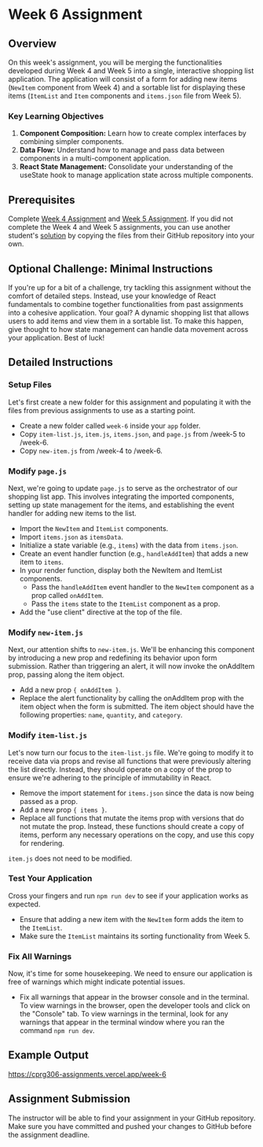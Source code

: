 
# Week 6 Assignment

## Overview

On this week's assignment, you will be merging the functionalities developed during Week 4 and Week 5 into a single, interactive shopping list application. The application will consist of a form for adding new items (`NewItem` component from Week 4) and a sortable list for displaying these items (`ItemList` and `Item` components and `items.json` file from Week 5).

### Key Learning Objectives

1. **Component Composition:** Learn how to create complex interfaces by combining simpler components.
2. **Data Flow:** Understand how to manage and pass data between components in a multi-component application.
3. **React State Management:** Consolidate your understanding of the useState hook to manage application state across multiple components.

## Prerequisites

Complete [Week 4 Assignment](/week-4/assignment) and [Week 5 Assignment](/week-5/assignment). If you did not complete the Week 4 and Week 5 assignments, you can use another student's [solution](/student-work/github-accounts) by copying the files from their GitHub repository into your own.

## Optional Challenge: Minimal Instructions

If you're up for a bit of a challenge, try tackling this assignment without the comfort of detailed steps. Instead, use your knowledge of React fundamentals to combine together functionalities from past assignments into a cohesive application. Your goal? A dynamic shopping list that allows users to add items and view them in a sortable list. To make this happen, give thought to how state management can handle data movement across your application. Best of luck!

## Detailed Instructions

<Steps>

### Setup Files

Let's first create a new folder for this assignment and populating it with the files from previous assignments to use as a starting point.

- Create a new folder called `week-6` inside your `app` folder.
- Copy `item-list.js`, `item.js`, `items.json`, and `page.js` from /week-5 to /week-6.
- Copy `new-item.js` from /week-4 to /week-6.

### Modify `page.js`

Next, we're going to update `page.js` to serve as the orchestrator of our shopping list app. This involves integrating the imported components, setting up state management for the items, and establishing the event handler for adding new items to the list.

- Import the `NewItem` and `ItemList` components.
- Import `items.json` as `itemsData`.
- Initialize a state variable (e.g., `items`) with the data from `items.json`.
- Create an event handler function (e.g., `handleAddItem`) that adds a new item to `items`.
- In your render function, display both the NewItem and ItemList components.
  - Pass the `handleAddItem` event handler to the `NewItem` component as a prop called `onAddItem`.
  - Pass the `items` state to the `ItemList` component as a prop.
- Add the "use client" directive at the top of the file.

### Modify `new-item.js`

Next, our attention shifts to `new-item.js`. We'll be enhancing this component by introducing a new prop and redefining its behavior upon form submission. Rather than triggering an alert, it will now invoke the onAddItem prop, passing along the item object.

- Add a new prop `{ onAddItem }`.
- Replace the alert functionality by calling the onAddItem prop with the item object when the form is submitted. The item object should have the following properties: `name`, `quantity`, and `category`.

### Modify `item-list.js`

Let's now turn our focus to the `item-list.js` file. We're going to modify it to receive data via props and revise all functions that were previously altering the list directly. Instead, they should operate on a copy of the prop to ensure we're adhering to the principle of immutability in React.

- Remove the import statement for `items.json` since the data is now being passed as a prop.
- Add a new prop `{ items }`.
- Replace all functions that mutate the items prop with versions that do not mutate the prop. Instead, these functions should create a copy of items, perform any necessary operations on the copy, and use this copy for rendering.

`item.js` does not need to be modified.

### Test Your Application

Cross your fingers and run `npm run dev` to see if your application works as expected.

- Ensure that adding a new item with the `NewItem` form adds the item to the `ItemList`.
- Make sure the `ItemList` maintains its sorting functionality from Week 5.

### Fix All Warnings

Now, it's time for some housekeeping. We need to ensure our application is free of warnings which might indicate potential issues.

- Fix all warnings that appear in the browser console and in the terminal. To view warnings in the browser, open the developer tools and click on the "Console" tab. To view warnings in the terminal, look for any warnings that appear in the terminal window where you ran the command `npm run dev`.

</Steps>

## Example Output

https://cprg306-assignments.vercel.app/week-6

## Assignment Submission

The instructor will be able to find your assignment in your GitHub repository. Make sure you have committed and pushed your changes to GitHub before the assignment deadline.


<AssignmentChecker week="6" />
